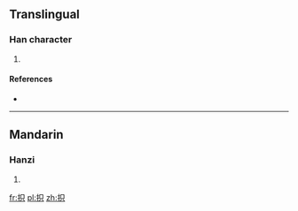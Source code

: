 ==Translingual==

===Han character===
{{Han char|rn=64|rad=手|as=05|sn=8|four=|canj=手口金 (QRC)}}

# {{defn|Han|sort=手05}}

====References====
* {{Han ref|kx=0422.140|dkj=11904|dj=0770.120|hdz=31852.040|uh=62A7|ud=25255}}

----

==Mandarin==

===Hanzi===
{{cmn-hanzi|pin=[[zhǐ]] ([[zhi3]])|wg=chih<sup>3</sup>}}

# {{defn|lang=cmn|sort=手05}}

[[fr:抧]]
[[pl:抧]]
[[zh:抧]]